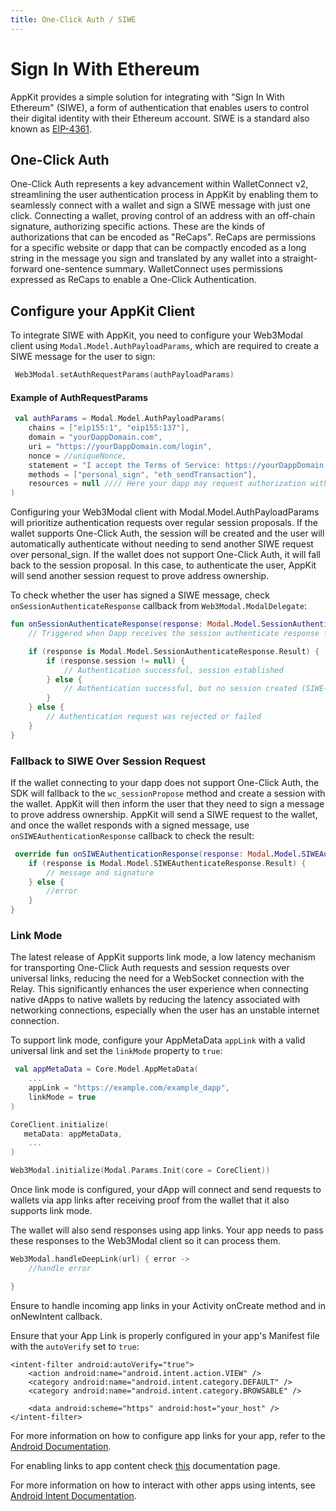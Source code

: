 ```yaml
---
title: One-Click Auth / SIWE
---
```


# Sign In With Ethereum

AppKit provides a simple solution for integrating with "Sign In With Ethereum" (SIWE), a form of authentication that enables users to control their digital identity with their Ethereum account. SIWE is a standard also known as [EIP-4361](https://docs.login.xyz/general-information/siwe-overview/eip-4361).

## One-Click Auth

One-Click Auth represents a key advancement within WalletConnect v2, streamlining the user authentication process in AppKit by enabling them to seamlessly connect with a wallet and sign a SIWE message with just one click.
Connecting a wallet, proving control of an address with an off-chain signature, authorizing specific actions. These are the kinds of authorizations that can be encoded as "ReCaps". ReCaps are permissions for a specific website or dapp that can be compactly encoded as a long string in the message you sign and translated by any wallet into a straight-forward one-sentence summary. WalletConnect uses permissions expressed as ReCaps to enable a One-Click Authentication.

## Configure your AppKit Client

To integrate SIWE with AppKit, you need to configure your Web3Modal client using `Modal.Model.AuthPayloadParams`, which are required to create a SIWE message for the user to sign:

```kotlin
 Web3Modal.setAuthRequestParams(authPayloadParams)
```

#### Example of AuthRequestParams

```kotlin
 val authParams = Modal.Model.AuthPayloadParams(
    chains = ["eip155:1", "eip155:137"],
    domain = "yourDappDomain.com",
    uri = "https://yourDappDomain.com/login",
    nonce = //uniqueNonce,
    statement = "I accept the Terms of Service: https://yourDappDomain.com/",
    methods = ["personal_sign", "eth_sendTransaction"],
    resources = null //// Here your dapp may request authorization with ReCaps
)
```

Configuring your Web3Modal client with Modal.Model.AuthPayloadParams will prioritize authentication requests over regular session proposals. If the wallet supports One-Click Auth, the session will be created and the user will automatically authenticate without needing to send another SIWE request over personal_sign. If the wallet does not support One-Click Auth, it will fall back to the session proposal. In this case, to authenticate the user, AppKit will send another session request to prove address ownership.

To check whether the user has signed a SIWE message, check `onSessionAuthenticateResponse` callback from `Web3Modal.ModalDelegate`:

```kotlin
fun onSessionAuthenticateResponse(response: Modal.Model.SessionAuthenticateResponse) {
    // Triggered when Dapp receives the session authenticate response from wallet

    if (response is Modal.Model.SessionAuthenticateResponse.Result) {
        if (response.session != null) {
            // Authentication successful, session established
        } else {
            // Authentication successful, but no session created (SIWE-only flow)
        }
    } else {
        // Authentication request was rejected or failed
    }
}
```

### Fallback to SIWE Over Session Request

If the wallet connecting to your dapp does not support One-Click Auth, the SDK will fallback to the `wc_sessionPropose` method and create a session with the wallet. AppKit will then inform the user that they need to sign a message to prove address ownership. AppKit will send a SIWE request to the wallet, and once the wallet responds with a signed message, use `onSIWEAuthenticationResponse` callback to check the result:

```kotlin
 override fun onSIWEAuthenticationResponse(response: Modal.Model.SIWEAuthenticateResponse) {
    if (response is Modal.Model.SIWEAuthenticateResponse.Result) {
        // message and signature
    } else {
        //error
    }
}
```

### Link Mode

The latest release of AppKit supports link mode, a low latency mechanism for transporting One-Click Auth requests and session requests over universal links, reducing the need for a WebSocket connection with the Relay. This significantly enhances the user experience when connecting native dApps to native wallets by reducing the latency associated with networking connections, especially when the user has an unstable internet connection.

To support link mode, configure your AppMetaData `appLink` with a valid universal link and set the `linkMode` property to `true`:

```kotlin
 val appMetaData = Core.Model.AppMetaData(
    ...
    appLink = "https://example.com/example_dapp",
    linkMode = true
)

CoreClient.initialize(
   metaData: appMetaData,
    ...
)

Web3Modal.initialize(Modal.Params.Init(core = CoreClient))
```

Once link mode is configured, your dApp will connect and send requests to wallets via app links after receiving proof from the wallet that it also supports link mode.

The wallet will also send responses using app links. Your app needs to pass these responses to the Web3Modal client so it can process them.

```kotlin
Web3Modal.handleDeepLink(url) { error ->
    //handle error

}
```

Ensure to handle incoming app links in your Activity onCreate method and in onNewIntent callback.

Ensure that your App Link is properly configured in your app's Manifest file with the `autoVerify` set to `true`:

```
<intent-filter android:autoVerify="true">
    <action android:name="android.intent.action.VIEW" />
    <category android:name="android.intent.category.DEFAULT" />
    <category android:name="android.intent.category.BROWSABLE" />

    <data android:scheme="https" android:host="your_host" />
</intent-filter>
```

For more information on how to configure app links for your app, refer to the [Android Documentation](https://developer.android.com/training/app-links/verify-android-applinks).

For enabling links to app content check [this](https://developer.android.com/training/app-links/deep-linking) documentation page.

For more information on how to interact with other apps using intents, see [Android Intent Documentation](https://developer.android.com/training/basics/intents).
